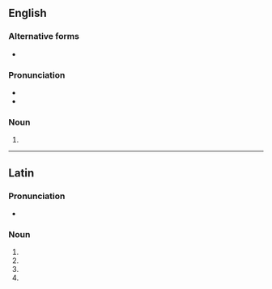 {{also|minutiæ}}
==English==
{{wikipedia}}

===Alternative forms===
* {{l|en|minutiæ}}

===Pronunciation===
* {{IPA|en|/maɪˈn(j)uːʃ(ɪ)ˌiː/|/maɪˈn(j)uːʃ(ɪ)ˌaɪ/|/məˈn(j)uːʃ(ɪ)ˌiː/|/məˈn(j)uːʃ(ɪ)ˌaɪ/|/mɪˈnjuːʃieɪ/}}
* {{audio|en|en-us-minutiae.ogg|Audio (US), pronounced {{IPAchar|/mɪˈnjuːʃieɪ/}}}}

===Noun===
{{head|en|noun form}}

# {{en-irregular plural of|ending=ae|minutia}}

----

==Latin==

===Pronunciation===
* {{la-IPA|minūtiae}}

===Noun===
{{la-noun-form|minūtiae}}

# {{inflection of|la|minūtia||nom|p}}
# {{inflection of|la|minūtia||gen|s}}
# {{inflection of|la|minūtia||dat|s}}
# {{inflection of|la|minūtia||voc|p}}
